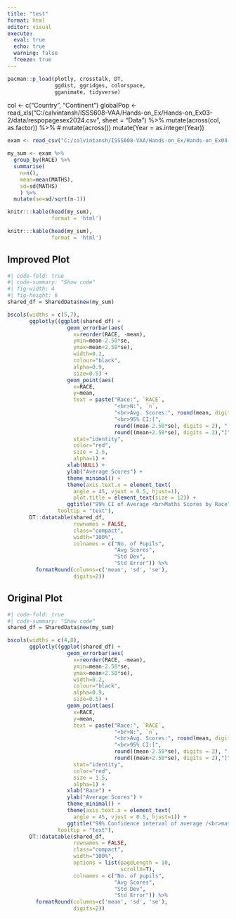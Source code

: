 ```yaml
---
title: "test"
format: html
editor: visual
execute: 
  eval: true
  echo: true
  warning: false
  freeze: true
---
```


```r
pacman::p_load(plotly, crosstalk, DT, 
               ggdist, ggridges, colorspace,
               gganimate, tidyverse)
```

col \<- c("Country", "Continent") globalPop \<- read_xls("C:/calvintansh/ISSS608-VAA/Hands-on_Ex/Hands-on_Ex03-2/data/respopagesex2024.csv", sheet = "Data") %\>% mutate(across(col, as.factor)) %\>% \# mutate(across()) mutate(Year = as.integer(Year))

```r
exam <- read_csv("C:/calvintansh/ISSS608-VAA/Hands-on_Ex/Hands-on_Ex04-4/data/Exam_data.csv")
```

```r
my_sum <- exam %>%
  group_by(RACE) %>%
  summarise(
    n=n(),
    mean=mean(MATHS),
    sd=sd(MATHS)
    ) %>%
  mutate(se=sd/sqrt(n-1))
```

```r
knitr:::kable(head(my_sum),
              format = 'html')

knitr:::kable(head(my_sum),
              format = 'html')
```

::: panel-tabset
## Improved Plot
``` r
#| code-fold: true
#| code-summary: "Show code"
#| fig-width: 4
#| fig-height: 6
shared_df = SharedData$new(my_sum)

bscols(widths = c(5,7),
       ggplotly((ggplot(shared_df) +
                   geom_errorbar(aes(
                     x=reorder(RACE, -mean),
                     ymin=mean-2.58*se, 
                     ymax=mean+2.58*se), 
                     width=0.2, 
                     colour="black", 
                     alpha=0.9, 
                     size=0.5) +
                   geom_point(aes(
                     x=RACE, 
                     y=mean, 
                     text = paste("Race:", `RACE`, 
                                  "<br>N:", `n`,
                                  "<br>Avg. Scores:", round(mean, digits = 2),
                                  "<br>95% CI:[", 
                                  round((mean-2.58*se), digits = 2), ",",
                                  round((mean+2.58*se), digits = 2),"]")),
                     stat="identity", 
                     color="red", 
                     size = 1.5, 
                     alpha=1) + 
                   xlab(NULL) + 
                   ylab("Average Scores") + 
                   theme_minimal() + 
                   theme(axis.text.x = element_text(
                     angle = 45, vjust = 0.5, hjust=1),
                     plot.title = element_text(size = 12)) +
                   ggtitle("99% CI of Average <br>Maths Scores by Race")), 
                tooltip = "text"),
       DT::datatable(shared_df, 
                     rownames = FALSE, 
                     class="compact", 
                     width="100%",
                     colnames = c("No. of Pupils", 
                                  "Avg Scores",
                                  "Std Dev",
                                  "Std Error")) %>%
         formatRound(columns=c('mean', 'sd', 'se'),
                     digits=2))
```

## Original Plot
```r
#| code-fold: true
#| code-summary: "Show code"
shared_df = SharedData$new(my_sum)

bscols(widths = c(4,8),
       ggplotly((ggplot(shared_df) +
                   geom_errorbar(aes(
                     x=reorder(RACE, -mean),
                     ymin=mean-2.58*se, 
                     ymax=mean+2.58*se), 
                     width=0.2, 
                     colour="black", 
                     alpha=0.9, 
                     size=0.5) +
                   geom_point(aes(
                     x=RACE, 
                     y=mean, 
                     text = paste("Race:", `RACE`, 
                                  "<br>N:", `n`,
                                  "<br>Avg. Scores:", round(mean, digits = 2),
                                  "<br>95% CI:[", 
                                  round((mean-2.58*se), digits = 2), ",",
                                  round((mean+2.58*se), digits = 2),"]")),
                     stat="identity", 
                     color="red", 
                     size = 1.5, 
                     alpha=1) + 
                   xlab("Race") + 
                   ylab("Average Scores") + 
                   theme_minimal() + 
                   theme(axis.text.x = element_text(
                     angle = 45, vjust = 0.5, hjust=1)) +
                   ggtitle("99% Confidence interval of average /<br>maths scores by race")), 
                tooltip = "text"), 
       DT::datatable(shared_df, 
                     rownames = FALSE, 
                     class="compact", 
                     width="100%", 
                     options = list(pageLength = 10,
                                    scrollX=T), 
                     colnames = c("No. of pupils", 
                                  "Avg Scores",
                                  "Std Dev",
                                  "Std Error")) %>%
         formatRound(columns=c('mean', 'sd', 'se'),
                     digits=2))
```
:::